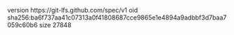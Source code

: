 version https://git-lfs.github.com/spec/v1
oid sha256:ba6f737aa41c07313a0f41808687cce9865e1e4894a9adbbf3d7baa7059c60b6
size 27848
